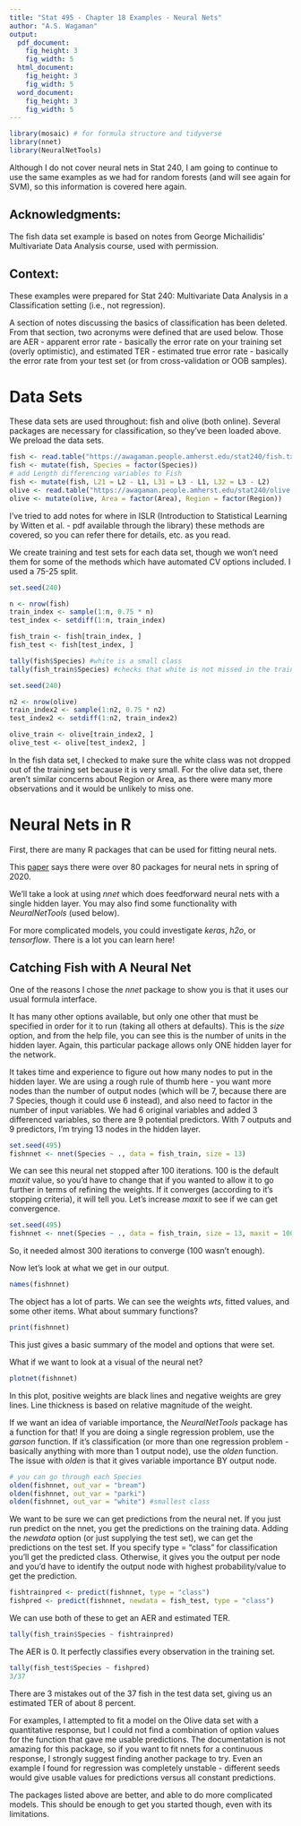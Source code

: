 ```yaml
---
title: "Stat 495 - Chapter 18 Examples - Neural Nets"
author: "A.S. Wagaman"
output:
  pdf_document:
    fig_height: 3
    fig_width: 5
  html_document:
    fig_height: 3
    fig_width: 5
  word_document:
    fig_height: 3
    fig_width: 5
---
```


```r
library(mosaic) # for formula structure and tidyverse
library(nnet)
library(NeuralNetTools)
```


Although I do not cover neural nets in Stat 240, I am going to continue to use the same examples as we had for random forests (and will see again for SVM), so this information is covered here again. 

## Acknowledgments:  

The fish data set example is based on notes from George Michailidis' Multivariate Data Analysis course, used with permission. 

## Context:

These examples were prepared for Stat 240: Multivariate Data Analysis in a Classification setting (i.e., not regression). 

A section of notes discussing the basics of classification has been deleted. From that section, two acronyms were defined that are used below. Those are AER - apparent error rate - basically the error rate on your training set (overly optimistic), and estimated TER - estimated true error rate - basically the error rate from your test set (or from cross-validation or OOB samples). 


# Data Sets 

These data sets are used throughout: fish and olive (both online). Several packages are necessary for classification, so they've been loaded above. We preload the data sets.

```r
fish <- read.table("https://awagaman.people.amherst.edu/stat240/fish.txt", h = T)
fish <- mutate(fish, Species = factor(Species))
# add Length differencing variables to Fish
fish <- mutate(fish, L21 = L2 - L1, L31 = L3 - L1, L32 = L3 - L2)
olive <- read.table("https://awagaman.people.amherst.edu/stat240/olive.txt", h = T)
olive <- mutate(olive, Area = factor(Area), Region = factor(Region))
```

I've tried to add notes for where in ISLR (Introduction to Statistical Learning by Witten et al. - pdf available through the library) these methods are covered, so you can refer there for details, etc. as you read. 

We create training and test sets for each data set, though we won't need them for some of the methods which have automated CV options included. I used a 75-25 split.

```r
set.seed(240)

n <- nrow(fish)
train_index <- sample(1:n, 0.75 * n)
test_index <- setdiff(1:n, train_index)

fish_train <- fish[train_index, ] 
fish_test <- fish[test_index, ]

tally(fish$Species) #white is a small class
tally(fish_train$Species) #checks that white is not missed in the training set

set.seed(240)

n2 <- nrow(olive)
train_index2 <- sample(1:n2, 0.75 * n2)
test_index2 <- setdiff(1:n2, train_index2)

olive_train <- olive[train_index2, ] 
olive_test <- olive[test_index2, ]
```

In the fish data set, I checked to make sure the white class was not dropped out of the training set because it is very small. For the olive data set, there aren't similar concerns about Region or Area, as there were many more observations and it would be unlikely to miss one.

# Neural Nets in R

First, there are many R packages that can be used for fitting neural nets. 

This [paper](https://www.inmodelia.com/exemples/2021-0103-RJournal-SM-AV-CD-PK-JN.pdf) says there were over 80 packages for neural nets in spring of 2020. 

We'll take a look at using *nnet* which does feedforward neural nets with a single hidden layer. You may also find some functionality with *NeuralNetTools* (used below).

For more complicated models, you could investigate *keras*, *h2o*, or *tensorflow*. There is a lot you can learn here!


## Catching Fish with A Neural Net

One of the reasons I chose the *nnet* package to show you is that it uses our usual formula interface.

It has many other options available, but only one other that must be specified in order for it to run (taking all others at defaults). This is the *size* option, and from the help file, you can see this is the number of units in the hidden layer. Again, this particular package allows only ONE hidden layer for the network. 

It takes time and experience to figure out how many nodes to put in the hidden layer. We are using a rough rule of thumb here - you want more nodes than the number of output nodes (which will be 7, because there are 7 Species, though it could use 6 instead), and also need to factor in the number of input variables. We had 6 original variables and added 3 differenced variables, so there are 9 potential predictors. With 7 outputs and 9 predictors, I'm trying 13 nodes in the hidden layer. 

```r
set.seed(495)
fishnnet <- nnet(Species ~ ., data = fish_train, size = 13)
```

We can see this neural net stopped after 100 iterations. 100 is the default *maxit* value, so you'd have to change that if you wanted to allow it to go further in terms of refining the weights. If it converges (according to it's stopping criteria), it will tell you. Let's increase *maxit* to see if we can get convergence. 

```r
set.seed(495)
fishnnet <- nnet(Species ~ ., data = fish_train, size = 13, maxit = 1000)
```

So, it needed almost 300 iterations to converge (100 wasn't enough).

Now let's look at what we get in our output. 

```r
names(fishnnet)
```

The object has a lot of parts. We can see the weights *wts*, fitted values, and some other items. What about summary functions?

```r
print(fishnnet)
```

This just gives a basic summary of the model and options that were set.

What if we want to look at a visual of the neural net?

```r
plotnet(fishnnet)
```

In this plot, positive weights are black lines and negative weights are grey lines. Line thickness is based on relative magnitude of the weight. 

If we want an idea of variable importance, the *NeuralNetTools* package has a function for that! If you are doing a single regression problem, use the *garson* function. If it's classification (or more than one regression problem - basically anything with more than 1 output node), use the *olden* function. The issue with *olden* is that it gives variable importance BY output node. 

```r
# you can go through each Species
olden(fishnnet, out_var = "bream")
olden(fishnnet, out_var = "parki") 
olden(fishnnet, out_var = "white") #smallest class
```

We want to be sure we can get predictions from the neural net. If you just run predict on the nnet, you get the predictions on the training data. Adding the *newdata* option (or just supplying the test set), we can get the predictions on the test set. If you specify type = "class" for classification you'll get the predicted class. Otherwise, it gives you the output per node and you'd have to identify the output node with highest probability/value to get the prediction. 

```r
fishtrainpred <- predict(fishnnet, type = "class")
fishpred <- predict(fishnnet, newdata = fish_test, type = "class")
```

We can use both of these to get an AER and estimated TER. 

```r
tally(fish_train$Species ~ fishtrainpred)
```

The AER is 0. It perfectly classifies every observation in the training set.

```r
tally(fish_test$Species ~ fishpred)
3/37
```

There are 3 mistakes out of the 37 fish in the test data set, giving us an estimated TER of about 8 percent. 





For examples, I attempted to fit a model on the Olive data set with a quantitative response, but I could not find a combination of option values for the function that gave me usable predictions. The documentation is not amazing for this package, so if you want to fit nnets for a continuous response, I strongly suggest finding another package to try. Even an example I found for regression was completely unstable - different seeds would give usable values for predictions versus all constant predictions. 

The packages listed above are better, and able to do more complicated models. This should be enough to get you started though, even with its limitations. 

